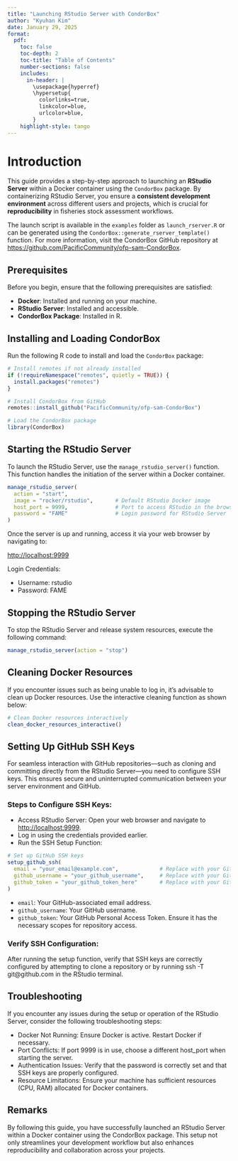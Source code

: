 ```yaml
---
title: "Launching RStudio Server with CondorBox"
author: "Kyuhan Kim"
date: January 29, 2025
format:
  pdf:
    toc: false
    toc-depth: 2
    toc-title: "Table of Contents"
    number-sections: false
    includes:
      in-header: |
        \usepackage{hyperref}
        \hypersetup{
          colorlinks=true,
          linkcolor=blue,
          urlcolor=blue,
        }
    highlight-style: tango
---
```


# Introduction

This guide provides a step-by-step approach to launching an **RStudio Server** within a Docker container using the `CondorBox` package. By containerizing RStudio Server, you ensure a **consistent development environment** across different users and projects, which is crucial for **reproducibility** in fisheries stock assessment workflows.

The launch script is available in the `examples` folder as `launch_rserver.R` or can be generated using the `CondorBox::generate_rserver_template()` function. For more information, visit the CondorBox GitHub repository at [https://github.com/PacificCommunity/ofp-sam-CondorBox](https://github.com/PacificCommunity/ofp-sam-CondorBox).


## Prerequisites

Before you begin, ensure that the following prerequisites are satisfied:

- **Docker**: Installed and running on your machine.
- **RStudio Server**: Installed and accessible.
- **CondorBox Package**: Installed in R.

## Installing and Loading CondorBox

Run the following R code to install and load the `CondorBox` package:

```r
# Install remotes if not already installed
if (!requireNamespace("remotes", quietly = TRUE)) {
  install.packages("remotes")
}

# Install CondorBox from GitHub
remotes::install_github("PacificCommunity/ofp-sam-CondorBox")

# Load the CondorBox package
library(CondorBox)
```

## Starting the RStudio Server

To launch the RStudio Server, use the `manage_rstudio_server()` function. This function handles the initiation of the server within a Docker container.

```r
manage_rstudio_server(
  action = "start",
  image = "rocker/rstudio",       # Default RStudio Docker image
  host_port = 9999,               # Port to access RStudio in the browser
  password = "FAME"               # Login password for RStudio Server
)
```
Once the server is up and running, access it via your web browser by navigating to:

[http://localhost:9999](http://localhost:9999)

Login Credentials:

- Username: rstudio
- Password: FAME

## Stopping the RStudio Server

To stop the RStudio Server and release system resources, execute the following command:

```r
manage_rstudio_server(action = "stop")
```

## Cleaning Docker Resources

If you encounter issues such as being unable to log in, it's advisable to clean up Docker resources. Use the interactive cleaning function as shown below:

```r
# Clean Docker resources interactively
clean_docker_resources_interactive()
```

## Setting Up GitHub SSH Keys

For seamless interaction with GitHub repositories—such as cloning and committing directly from the RStudio Server—you need to configure SSH keys. This ensures secure and uninterrupted communication between your server environment and GitHub.

### Steps to Configure SSH Keys:

- Access RStudio Server: Open your web browser and navigate to [http://localhost:9999](http://localhost:9999).
- Log in using the credentials provided earlier.
- Run the SSH Setup Function:

```r
# Set up GitHub SSH keys
setup_github_ssh(
  email = "your_email@example.com",             # Replace with your GitHub email
  github_username = "your_github_username",     # Replace with your GitHub username
  github_token = "your_github_token_here"       # Replace with your GitHub Personal Access Token
)
```

- `email`: Your GitHub-associated email address.
- `github_username`: Your GitHub username.
- `github_token`: Your GitHub Personal Access Token. Ensure it has the necessary scopes for repository access.

### Verify SSH Configuration:

After running the setup function, verify that SSH keys are correctly configured by attempting to clone a repository or by running ssh -T git@github.com in the RStudio terminal.

## Troubleshooting
If you encounter any issues during the setup or operation of the RStudio Server, consider the following troubleshooting steps:

- Docker Not Running: Ensure Docker is active. Restart Docker if necessary.
- Port Conflicts: If port 9999 is in use, choose a different host_port when starting the server.
- Authentication Issues: Verify that the password is correctly set and that SSH keys are properly configured.
- Resource Limitations: Ensure your machine has sufficient resources (CPU, RAM) allocated for Docker containers.

## Remarks

By following this guide, you have successfully launched an RStudio Server within a Docker container using the CondorBox package. This setup not only streamlines your development workflow but also enhances reproducibility and collaboration across your projects.
